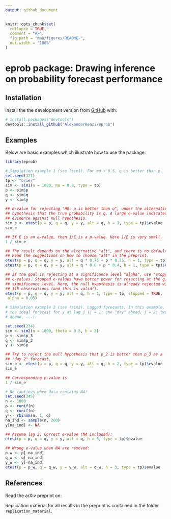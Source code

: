 ```yaml
---
output: github_document
---
```


<!-- README.md is generated from README.Rmd. Please edit that file -->

```r
knitr::opts_chunk$set(
  collapse = TRUE,
  comment = "#>",
  fig.path = "man/figures/README-",
  out.width = "100%"
)
```

# eprob package: Drawing inference on probability forecast performance

<!-- badges: start -->
<!-- badges: end -->

## Installation

Install the the development version from [GitHub](https://github.com/) with:

``` r
# install.packages("devtools")
devtools::install_github("AlexanderHenzi/eprob")
```
## Examples

Below are basic examples which illustrate how to use the package:

```r
library(eprob)

# Simulation example 1 (see ?sim1). For mu > 0.5, q is better than p.
set.seed(321)
tp <- "brier"
sim <- sim1(n = 1000, mu = 0.8, type = tp)
p <- sim$p
q <- sim$q
y <- sim$y

## E-value for rejecting "H0: p is better than q", under the alternative
## hypothesis that the true probability is q. A large e-value indicates
## evidence against null hypothesis.
sim_e <- etest(p = p, q = q, y = y, alt = q, h = 1, type = tp)$evalue
sim_e

## If E is an e-value, then 1/E is a p-value. Here 1/E is very small.
1 / sim_e

## The result depends on the alternative "alt", and there is no default!
## Read the suggestions on how to choose "alt" in the preprint.
etest(p = p, q = q, y = y, alt = q * 0.75 + p * 0.25, h = 1, type = tp)$evalue
etest(p = p, q = q, y = y, alt = q * 0.6 + p * 0.4, h = 1, type = tp)$evalue

## If the goal is rejecting at a significance level "alpha", use "stopped"
## e-values. Stopped e-values have better power for rejecting at the given
## significance level. Here, the null hypothesis is already rejected with
## 115 observations (and this is valid!).
etest(p = p, q = q, y = y, alt = q, h = 1, type = tp, stopped = TRUE,
 alpha = 0.05)

# Simulation example 2 (see ?sim2). Lagged forecasts. In this example, p_j is
# the ideal forecast for y at lag j (j = 1: one "day" ahead, j = 2: two "days"
# ahead, ...).

set.seed(234)
sim <- sim2(n = 1000, theta = 0.5, h = 3)
p <- sim$p_3
q <- sim$p_2
y <- sim$y

## Try to reject the null hypothesis that p_2 is better than p_3 as a
## "day 2" forecast.
sim_e <- etest(p = p, q = q, y = y, alt = q, h = 2, type = tp)$evalue
sim_e

## Corresponding p-value is
1 / sim_e

# Be cautious when data contains NA!
set.seed(345)
n <- 1000
p <- runif(n)
q <- runif(n)
y <- rbinom(n, 1, q)
na_ind <- sample(n, 200)
y[na_ind] <- NA

## Assume lag 3. Correct e-value (NA included):
etest(p = p, q = q, y = y, alt = q, h = 3, type = tp)$evalue

## Wrong e-value when NA are removed:
p_w <- p[-na_ind]
q_w <- q[-na_ind]
y_w <- y[-na_ind]
etest(p = p_w, q = q_w, y = y_w, alt = q_w, h = 3, type = tp)$evalue

```

## References

Read the arXiv preprint on:

Replication material for all results in the preprint is contained in the folder
`replication_material`.

